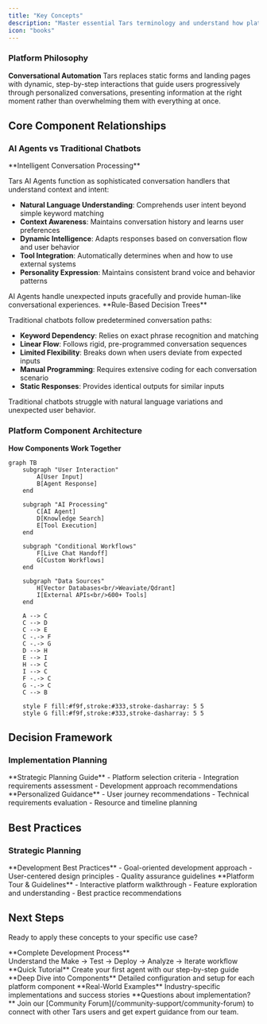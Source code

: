 ```yaml
---
title: "Key Concepts"
description: "Master essential Tars terminology and understand how platform components work together"
icon: "books"
---
```


### Platform Philosophy

**Conversational Automation**
Tars replaces static forms and landing pages with dynamic, step-by-step interactions that guide users progressively through personalized conversations, presenting information at the right moment rather than overwhelming them with everything at once.

## Core Component Relationships

### AI Agents vs Traditional Chatbots

<Tabs>
<Tab title="AI Agents (Tars Approach)">
**Intelligent Conversation Processing**

Tars AI Agents function as sophisticated conversation handlers that understand context and intent:

- **Natural Language Understanding**: Comprehends user intent beyond simple keyword matching
- **Context Awareness**: Maintains conversation history and learns user preferences
- **Dynamic Intelligence**: Adapts responses based on conversation flow and user behavior
- **Tool Integration**: Automatically determines when and how to use external systems
- **Personality Expression**: Maintains consistent brand voice and behavior patterns

<Check>
AI Agents handle unexpected inputs gracefully and provide human-like conversational experiences.
</Check>
</Tab>

<Tab title="Traditional Chatbots">
**Rule-Based Decision Trees**

Traditional chatbots follow predetermined conversation paths:

- **Keyword Dependency**: Relies on exact phrase recognition and matching
- **Linear Flow**: Follows rigid, pre-programmed conversation sequences
- **Limited Flexibility**: Breaks down when users deviate from expected inputs
- **Manual Programming**: Requires extensive coding for each conversation scenario
- **Static Responses**: Provides identical outputs for similar inputs

<Warning>
Traditional chatbots struggle with natural language variations and unexpected user behavior.
</Warning>
</Tab>
</Tabs>

### Platform Component Architecture

**How Components Work Together**

```mermaid
graph TB
    subgraph "User Interaction"
        A[User Input]
        B[Agent Response]
    end
    
    subgraph "AI Processing"
        C[AI Agent]
        D[Knowledge Search]
        E[Tool Execution]
    end
    
    subgraph "Conditional Workflows"
        F[Live Chat Handoff]
        G[Custom Workflows]
    end
    
    subgraph "Data Sources"
        H[Vector Databases<br/>Weaviate/Qdrant]
        I[External APIs<br/>600+ Tools]
    end
    
    A --> C
    C --> D
    C --> E
    C -.-> F
    C -.-> G
    D --> H
    E --> I
    H --> C
    I --> C
    F -.-> C
    G -.-> C
    C --> B
    
    style F fill:#f9f,stroke:#333,stroke-dasharray: 5 5
    style G fill:#f9f,stroke:#333,stroke-dasharray: 5 5
```

## Decision Framework

### Implementation Planning

<CardGroup cols={2}>
  <Card title="Decision Framework" icon="compass" href="/platform-fundamentals/decision-framework">
    **Strategic Planning Guide**
    - Platform selection criteria
    - Integration requirements assessment
    - Development approach recommendations
  </Card>
  
  <Card title="Choosing Your Path" icon="map" href="/platform-fundamentals/choosing-your-path">
    **Personalized Guidance**
    - User journey recommendations
    - Technical requirements evaluation
    - Resource and timeline planning
  </Card>
</CardGroup>

## Best Practices

### Strategic Planning

<CardGroup cols={2}>
  <Card title="Implementation Strategy" icon="strategy" href="/introduction-to-development/getting-started-with-workflow">
    **Development Best Practices**
    - Goal-oriented development approach
    - User-centered design principles
    - Quality assurance guidelines
  </Card>
  
  <Card title="Success Guidelines" icon="target" href="/platform-fundamentals/platform-tour">
    **Platform Tour & Guidelines**
    - Interactive platform walkthrough
    - Feature exploration and understanding
    - Best practice recommendations
  </Card>
</CardGroup>

## Next Steps

Ready to apply these concepts to your specific use case?

<CardGroup cols={2}>
  <Card title="Development Lifecycle" icon="code" href="/introduction-to-development/development-lifecycle-overview">
    **Complete Development Process**<br/>
    Understand the Make → Test → Deploy → Analyze → Iterate workflow
  </Card>
  
  <Card title="Start Building" icon="rocket" href="/quickstart">
    **Quick Tutorial**
    Create your first agent with our step-by-step guide
  </Card>
  
  <Card title="Explore Components" icon="puzzle-piece" href="/ai-agents/understanding-ai-agents/what-are-ai-agents">
    **Deep Dive into Components**
    Detailed configuration and setup for each platform component
  </Card>
  
  <Card title="Use Case Examples" icon="lightbulb" href="/use-case-examples/customer-support/helpdesk-automation">
    **Real-World Examples**
    Industry-specific implementations and success stories
  </Card>
</CardGroup>

<Note>
**Questions about implementation?** Join our [Community Forum](/community-support/community-forum) to connect with other Tars users and get expert guidance from our team.
</Note>
